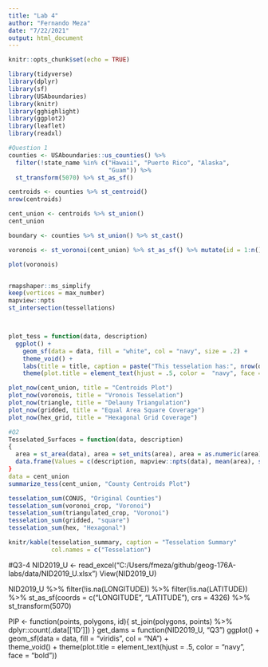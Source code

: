 ```yaml
---
title: "Lab 4"
author: "Fernando Meza"
date: "7/22/2021"
output: html_document
---
```


```r
knitr::opts_chunk$set(echo = TRUE)

library(tidyverse)
library(dplyr)
library(sf)
library(USAboundaries)
library(knitr)
library(gghighlight)
library(ggplot2)
library(leaflet)
library(readxl)

```

```r
#Question 1
counties <- USAboundaries::us_counties() %>%
  filter(!state_name %in% c("Hawaii", "Puerto Rico", "Alaska",
                            "Guam")) %>%
  st_transform(5070) %>% st_as_sf()

centroids <- counties %>% st_centroid()
nrow(centroids)

cent_union <- centroids %>% st_union()
cent_union

```
  
  
```r
  
boundary <- counties %>% st_union() %>% st_cast()

voronois <- st_voronoi(cent_union) %>% st_as_sf() %>% mutate(id = 1:n()) %>% st_cast() %>% st_intersection(boundary)

plot(voronois)



```
```R
rmapshaper::ms_simplify
keep(vertices = max_number)
mapview::npts
st_intersection(tessellations)



plot_tess = function(data, description)
  ggplot() + 
    geom_sf(data = data, fill = "white", col = "navy", size = .2) +   
    theme_void() +
    labs(title = title, caption = paste("This tesselation has:", nrow(data), "tiles" )) +
    theme(plot.title = element_text(hjust = .5, color =  "navy", face = "bold"))

plot_now(cent_union, title = "Centroids Plot")
plot_now(voronois, title = "Vronois Tesselation")
plot_now(triangle, title = "Delauny Triangulation")
plot_now(gridded, title = "Equal Area Square Coverage")
plot_now(hex_grid, title = "Hexagonal Grid Coverage")
```


```R
#Q2
Tesselated_Surfaces = function(data, description)
{
  area = st_area(data), area = set_units(area), area = as.numeric(area)
  data.frame(Values = c(description, mapview::npts(data), mean(area), sd(area, area))
}
data = cent_union
summarize_tess(cent_union, "County Centroids Plot")

tesselation_sum(CONUS, "Original Counties")
tesselation_sum(voronoi_crop, "Voronoi")
tesselation_sum(triangulated_crop, "Voronoi")
tesselation_sum(gridded, "square")
tesselation_sum(hex, "Hexagonal")

knitr/kable(tesselation_summary, caption = "Tesselation Summary"
            col.names = c("Tesselation")
```
#Q3-4
NID2019_U <- read_excel("C:/Users/fmeza/github/geog-176A-labs/data/NID2019_U.xlsx")
View(NID2019_U)

NID2019_U %>%
filter(!is.na(LONGITUDE)) %>%
filter(!is.na(LATITUDE)) %>%
st_as_sf(coords = c("LONGITUDE", "LATITUDE"), crs = 4326) %>%
st_transform(5070)

PIP <- function(points, polygons, id){
st_join(polygons, points) %>%
dplyr::count(.data[['ID']])
}
get_dams = function(NID2019_U, "Q3")
  ggplot() + 
    geom_sf(data = data, fill = "viridis", col = "NA") +   
    theme_void() +
    theme(plot.title = element_text(hjust = .5, color =  "navy", face = "bold"))

